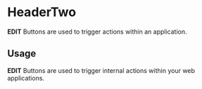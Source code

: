 
<Meta title="Components/HeaderTwo" component={HeaderTwo}/>

# HeaderTwo

**EDIT** Buttons are used to trigger actions within an application.

## Usage

**EDIT** Buttons are used to trigger internal actions within your web applications.

<Preview withToolbar>
    <Story name="HeaderTwo">
        <HeaderTwo />
    </Story>
</Preview>

